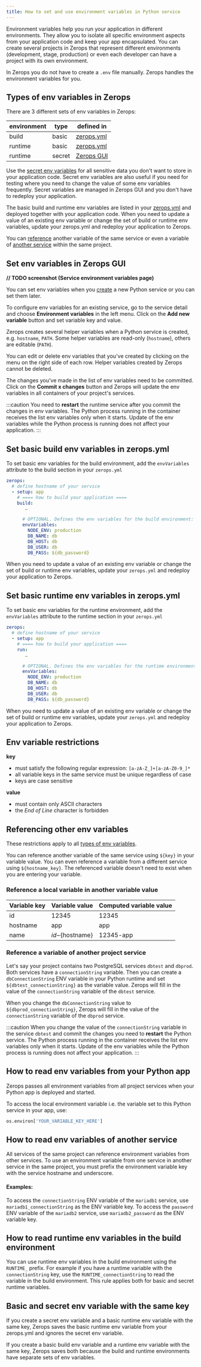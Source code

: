 ```yaml
---
title: How to set and use environment variables in Python service
---
```


Environment variables help you run your application in different environments. They allow you to isolate all specific environment aspects from your application code and keep your app encapsulated. You can create several projects in Zerops that represent different environments (development, stage, production) or even each developer can have a project with its own environment.

In Zerops you do not have to create a `.env` file manually. Zerops handles the environment variables for you.

## Types of env variables in Zerops

There are 3 different sets of env variables in Zerops:

| environment | type   | defined in |
| ----------- | ------ | ---------- |
| build       | basic  | [zerops.yml](/python/how-to/build-pipeline#envvariables) |
| runtime     | basic  | [zerops.yml](/python/how-to/build-pipeline#envvariables-1) |
| runtime     | secret | [Zerops GUI](/python/how-to/env-variables#set-secret-env-variables-in-zerops-gui) |

Use the [secret env variables](/python/how-to/create#set-secret-env-variables) for all sensitive data you don't want to store in your application code. Secret env variables are also useful if you need for testing where you need to change the value of some env variables frequently. Secret variables are managed in Zerops GUI and you don't have to redeploy your application.

The basic build and runtime env variables are listed in your [zerops.yml](/references/zeropsyml) and deployed together with your application code. When you need to update a value of an existing env variable or change the set of build or runtime env variables, update your zerops.yml and redeploy your application to Zerops.

You can [reference](/python/how-to/env-variables#reference-a-local-variable-in-another-variable-value) another variable of the same service or even a variable of [another service](/python/how-to/env-variables#reference-a-variable-of-another-project-service) within the same project.

## Set env variables in Zerops GUI

**// TODO screenshot (Service environment variables page)**

You can set env variables when you [create](/python/how-to/create) a new Python service or you can set them later.

To configure env variables for an existing service, go to the service detail and choose **Environment variables** in the left menu. Click on the **Add new variable** button and set variable key and value.

Zerops creates several helper variables when a Python service is created, e.g. `hostname`, `PATH`. Some helper variables are read-only (`hostname`), others are editable (`PATH`).

You can edit or delete env variables that you've created by clicking on the menu on the right side of each row. Helper variables created by Zerops cannot be deleted.

The changes you've made in the list of env variables need to be committed. Click on the **Commit x changes** button and Zerops will update the env variables in all containers of your project's services.

:::caution
You need to **restart** the runtime service after you commit the changes in env variables. The Python process running in the container receives the list env variables only when it starts. Update of the env variables while the Python process is running does not affect your application.
:::

## Set basic build env variables in zerops.yml
To set basic env variables for the build environment, add the `envVariables` attribute to the build section in your `zerops.yml`

```yml
zerops:
  # define hostname of your service
  - setup: app
    # ==== how to build your application ====
    build:
       …

      # OPTIONAL. Defines the env variables for the build environment:
      envVariables:
        NODE_ENV: production
        DB_NAME: db
        DB_HOST: db
        DB_USER: db
        DB_PASS: ${db_password}
```

When you need to update a value of an existing env variable or change the set of build or runtime env variables, update your `zerops.yml` and redeploy your application to Zerops.

## Set basic runtime env variables in zerops.yml
To set basic env variables for the runtime environment, add the `envVariables` attribute to the runtime section in your `zerops.yml`

```yml
zerops:
  # define hostname of your service
  - setup: app
    # ==== how to build your application ====
    run:
       …

      # OPTIONAL. Defines the env variables for the runtime environment:
      envVariables:
        NODE_ENV: production
        DB_NAME: db
        DB_HOST: db
        DB_USER: db
        DB_PASS: ${db_password}
```

When you need to update a value of an existing env variable or change the set of build or runtime env variables, update your `zerops.yml` and redeploy your application to Zerops.

## Env variable restrictions

**key**

* must satisfy the following regular expression: `[a-zA-Z_]+[a-zA-Z0-9_]*`
* all variable keys in the same service must be unique regardless of case
* keys are case sensitive

**value**

* must contain only ASCII characters
* the *End of Line* character is forbidden

## Referencing other env variables

These restrictions apply to all [types of env variables](/python/how-to/env-variables#types-of-env-variables-in-zerops).

You can reference another variable of the same service using `${key}` in your variable value. You can even reference a variable from a different service using `${hostname_key}`. The referenced variable doesn't need to exist when you are entering your variable.

### Reference a local variable in another variable value

| Variable key | Variable value    | Computed variable value |
| ------------ | ----------------- | ----------------------- |
| id           | 12345             | 12345                   |
| hostname     | app               | app                     |
| name         | ${id}-${hostname} | 12345-app               |

### Reference a variable of another project service

Let's say your project contains two PostgreSQL services `dbtest` and `dbprod`. Both services have a `connectionString` variable. Then you can create a `dbConnectionString` ENV variable in your Python runtime and set `${dbtest_connectionString}` as the variable value. Zerops will fill in the value of the `connectionString` variable of the `dbtest` service.

When you change the `dbConnectionString` value to `${dbprod_connectionString}`, Zerops will fill in the value of the `connectionString` variable of the `dbprod` service.

:::caution
When you change the value of the `connectionString` variable in the service `dbtest` and commit the changes you need to **restart** the Python service. The Python process running in the container receives the list env variables only when it starts. Update of the env variables while the Python process is running does not affect your application.
:::

## How to read env variables from your Python app

Zerops passes all environment variables from all project services when your Python app is deployed and started.

To access the local environment variable i.e. the variable set to this Python service in your app, use:

```sh
os.environ['YOUR_VARIABLE_KEY_HERE']
```

## How to read env variables of another service

All services of the same project can reference environment variables from other services. To use an environment variable from one service in another service in the same project, you must prefix the environment variable key with the service hostname and underscore.

#### Examples:

To access the `connectionString` ENV variable of the `mariadb1` service, use `mariadb1_connectionString` as the ENV variable key.
To access the `password` ENV variable of the `mariadb2` service, use `mariadb2_password` as the ENV variable key.

## How to read runtime env variables in the build environment
You can use runtime env variables in the build environment using the `RUNTIME_` prefix. For example if you have a runtime variable with the `connectionString` key, use the `RUNTIME_connectionString` to read the variable in the build environment. This rule applies both for basic and secret runtime variables.

## Basic and secret env variable with the same key
If you create a secret env variable and a basic runtime env variable with the same key, Zerops saves the basic runtime env variable from your zerops.yml and ignores the secret env variable.

If you create a basic build env variable and a runtime env variable with the same key, Zerops saves both because the build and runtime environments have separate sets of env variables.